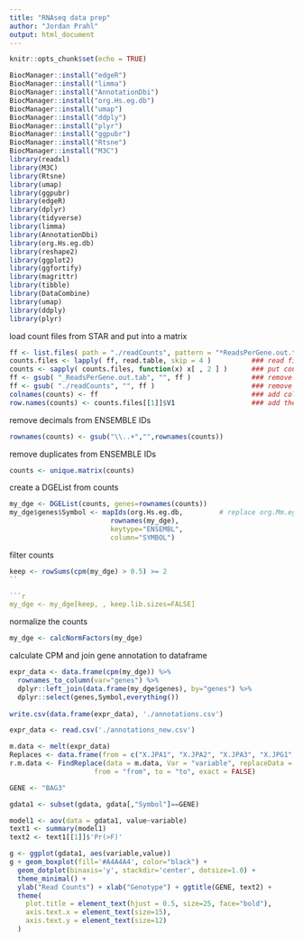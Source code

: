 ```yaml
---
title: "RNAseq data prep"
author: "Jordan Prahl"
output: html_document
---
```


```r
knitr::opts_chunk$set(echo = TRUE)
```

```r
BiocManager::install("edgeR")
BiocManager::install("limma")
BiocManager::install("AnnotationDbi")
BiocManager::install("org.Hs.eg.db")
BiocManager::install("umap")
BiocManager::install("ddply")
BiocManager::install("plyr")
BiocManager::install("ggpubr")
BiocManager::install("Rtsne")
BiocManager::install("M3C")
library(readxl)
library(M3C)
library(Rtsne)
library(umap)
library(ggpubr)
library(edgeR)
library(dplyr)
library(tidyverse)
library(limma)
library(AnnotationDbi)
library(org.Hs.eg.db)
library(reshape2)
library(ggplot2)
library(ggfortify)
library(magrittr)
library(tibble)
library(DataCombine)
library(umap)
library(ddply)
library(plyr)
```

load count files from STAR and put into a matrix 
```r
ff <- list.files( path = "./readCounts", pattern = "*ReadsPerGene.out.tab$", full.names = TRUE ) # make a list of file names
counts.files <- lapply( ff, read.table, skip = 4 )          ### read files and create data frame without first 4 rows 
counts <- sapply( counts.files, function(x) x[ , 2 ] )      ### put counts for each sample into a matrix based on values in the second column (non-stranded counts)
ff <- gsub( "_ReadsPerGene.out.tab", "", ff )               ### remove "_ReadsPerGene.out.tab" from end of file names
ff <- gsub( "./readCounts", "", ff )                        ### remove file path from sample names
colnames(counts) <- ff                                      ### add column lables to count matrix (sample names)
row.names(counts) <- counts.files[[1]]$V1                   ### add the ensemble ID to rows of count matrix
```

remove decimals from ENSEMBLE IDs
```r
rownames(counts) <- gsub("\\..+","",rownames(counts))
```


remove duplicates from ENSEMBLE IDs
```r
counts <- unique.matrix(counts)
```

create a DGEList from counts
```r
my_dge <- DGEList(counts, genes=rownames(counts))
my_dge$genes$Symbol <- mapIds(org.Hs.eg.db,         # replace org.Mm.eg.db with org.Hs.eg.db
                         rownames(my_dge),
                         keytype="ENSEMBL", 
                         column="SYMBOL")
```

filter counts
```r
keep <- rowSums(cpm(my_dge) > 0.5) >= 2
``

```r
my_dge <- my_dge[keep, , keep.lib.sizes=FALSE]
```

normalize the counts
```r
my_dge <- calcNormFactors(my_dge)
```

calculate CPM and join gene annotation to dataframe
```r
expr_data <- data.frame(cpm(my_dge)) %>% 
  rownames_to_column(var="genes") %>%
  dplyr::left_join(data.frame(my_dge$genes), by="genes") %>%
  dplyr::select(genes,Symbol,everything())
                   
write.csv(data.frame(expr_data), './annotations.csv')
```

```r
expr_data <- read.csv('./annotations_new.csv')
```

```r
m.data <- melt(expr_data)
Replaces <- data.frame(from = c("X.JPA1", "X.JPA2", "X.JPA3", "X.JPG1", "X.JPG2", "X.JPG3", "X.JPW1", "X.JPW2", "X.JPW3"), to = c("A/-", "A/-", "A/-", "G/-", "G/-", "G/-", "A/G", "A/G", "A/G"))
r.m.data <- FindReplace(data = m.data, Var = "variable", replaceData = Replaces,
                     from = "from", to = "to", exact = FALSE)
```

```r
GENE <- "BAG3"

gdata1 <- subset(gdata, gdata[,"Symbol"]==GENE)

model1 <- aov(data = gdata1, value~variable)
text1 <- summary(model1)
text2 <- text1[[1]]$'Pr(>F)'

g <- ggplot(gdata1, aes(variable,value))
g + geom_boxplot(fill='#A4A4A4', color="black") +
  geom_dotplot(binaxis='y', stackdir='center', dotsize=1.0) +
  theme_minimal() +
  ylab("Read Counts") + xlab("Genotype") + ggtitle(GENE, text2) + 
  theme(
    plot.title = element_text(hjust = 0.5, size=25, face="bold"), 
    axis.text.x = element_text(size=15),
    axis.text.y = element_text(size=12)
  ) 
```
